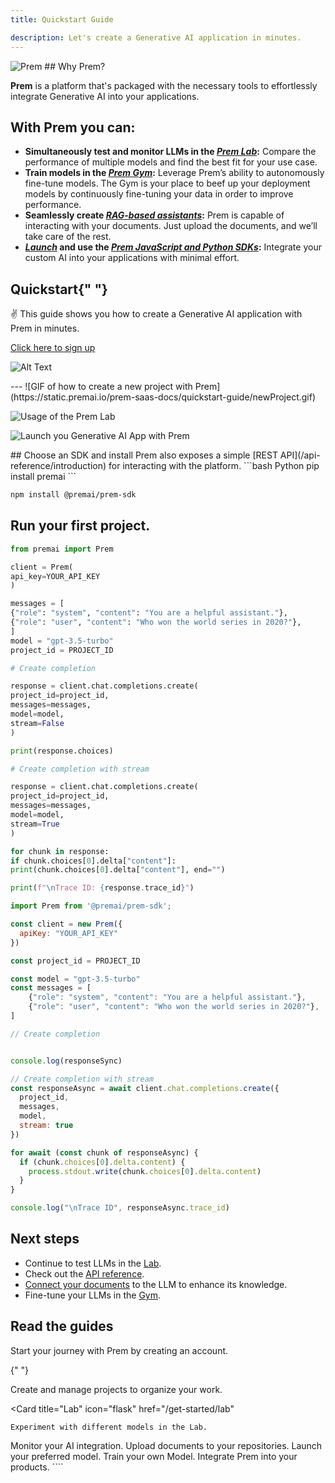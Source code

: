 ```yaml
---
title: Quickstart Guide

description: Let's create a Generative AI application in minutes.
---
```


<img src="/images/cover.png" alt="Prem" />
## Why Prem?

**Prem** is a platform that's packaged with the necessary tools to effortlessly integrate Generative AI into your applications.

## With Prem you can:

- **Simultaneously test and monitor LLMs in the [_Prem Lab_](/get-started/lab):** Compare the performance of multiple models and find the best fit for your use case.
- **Train models in the [_Prem Gym_](/get-started/gym):** Leverage Prem’s ability to autonomously fine-tune models. The Gym is your place to beef up your deployment models by continuously fine-tuning your data in order to improve performance.
- **Seamlessly create [_RAG-based assistants_](/get-started/repositories):** Prem is capable of interacting with your documents. Just upload the documents, and we’ll take care of the rest.
- **[_Launch_](/get-started/launchpad) and use the [_Prem JavaScript and Python SDKs_](/get-started/sdk):** Integrate your custom AI into your applications with minimal effort.

## Quickstart{" "}

✌️ This guide shows you how to create a Generative AI application with Prem in minutes.

  <Steps titleSize="h3">
    <Step title="Activate your Prem account.">

[Click here to sign up](https://app.premai.io/accounts/signup/)

</Step>
<Step title="Sign in and generate an API key.">

![Alt Text](https://static.premai.io/prem-saas-docs/quickstart-guide/apiKeys.gif)

</Step>

<Step title="Create a new project.">
<Card title="We set up a starter project for you already. You have a choice to use the starter project or create a new project." icon="lightbulb" iconType="duotone" color="#a986c5">
---
</Card>
![GIF of how to create a new project with Prem](https://static.premai.io/prem-saas-docs/quickstart-guide/newProject.gif)

</Step>

<Step title="Head over to the Lab and experiment with various LLMs simultaneously.">

![Usage of the Prem Lab](https://static.premai.io/prem-saas-docs/quickstart-guide/premLab.gif)

</Step>

<Step title="After you've experimented with different models in the Lab, go to the Launchpad and choose the most suitable model for your use case.">

![Launch you Generative AI App with Prem](https://static.premai.io/prem-saas-docs/quickstart-guide/launchPad.gif)

</Step>

<Step title="Now it's time to integrate Prem into your application.">
## Choose an SDK and install
<Tip>
  Prem also exposes a simple [REST API](/api-reference/introduction) for interacting with the platform. 
</Tip>

<CodeGroup>
```bash Python
pip install premai
```

```bash JavaScript
npm install @premai/prem-sdk
```

</CodeGroup>

## Run your first project.

<CodeGroup>

```Python Python
from premai import Prem

client = Prem(
api_key=YOUR_API_KEY
)

messages = [
{"role": "system", "content": "You are a helpful assistant."},
{"role": "user", "content": "Who won the world series in 2020?"},
]
model = "gpt-3.5-turbo"
project_id = PROJECT_ID

# Create completion

response = client.chat.completions.create(
project_id=project_id,
messages=messages,
model=model,
stream=False
)

print(response.choices)

# Create completion with stream

response = client.chat.completions.create(
project_id=project_id,
messages=messages,
model=model,
stream=True
)

for chunk in response:
if chunk.choices[0].delta["content"]:
print(chunk.choices[0].delta["content"], end="")

print(f"\nTrace ID: {response.trace_id}")

````

```JavaScript JavaScript
import Prem from '@premai/prem-sdk';

const client = new Prem({
  apiKey: "YOUR_API_KEY"
})

const project_id = PROJECT_ID

const model = "gpt-3.5-turbo"
const messages = [
    {"role": "system", "content": "You are a helpful assistant."},
    {"role": "user", "content": "Who won the world series in 2020?"},
]

// Create completion


console.log(responseSync)

// Create completion with stream
const responseAsync = await client.chat.completions.create({
  project_id,
  messages,
  model,
  stream: true
})

for await (const chunk of responseAsync) {
  if (chunk.choices[0].delta.content) {
    process.stdout.write(chunk.choices[0].delta.content)
  }
}

console.log("\nTrace ID", responseAsync.trace_id)
```
</CodeGroup>
</Step>

</Steps>



## Next steps

- Continue to test LLMs in the [Lab](/get-started/lab).
- Check out the [API reference](/api-reference/introduction).
- [Connect your documents](/get-started/repositories) to the LLM to enhance its knowledge.
- Fine-tune your LLMs in the [Gym](/get-started/gym).

## Read the guides

<CardGroup cols={3}>
  <Card
    title="Sign Up"
    icon="user"
    href="/get-started/signup"
  >
    Start your journey with Prem by creating an account.
  </Card>

{" "}

<Card title="Projects" icon="folder" href="/get-started/manage-projects">
  Create and manage projects to organize your work.
</Card>

  <Card
    title="Lab"
    icon="flask"
    href="/get-started/lab"
  >
    Experiment with different models in the Lab.
  </Card>
</CardGroup>

<CardGroup cols={3}>
  <Card title="Monitoring" icon="chart-line" href="/get-started/monitoring">
    Monitor your AI integration.
  </Card>
  <Card
    title="Repositories"
    icon="folder-open"
    href="/get-started/repositories"
  >
    Upload documents to your repositories.
  </Card>
  <Card title="Launchpad" icon="rocket" href="/get-started/launchpad">
    Launch your preferred model.
  </Card>
</CardGroup>

<CardGroup cols={3}>
  <Card title="Gym" icon="dumbbell" href="/get-started/gym">
    Train your own Model.
  </Card>
  <Card title="Prem SDK" icon="plug" href="/get-started/sdk">
    Integrate Prem into your products.
  </Card>
</CardGroup>
````
